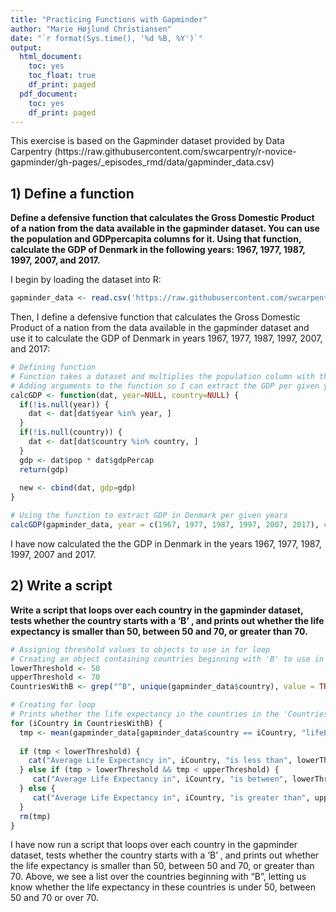 ```yaml
---
title: "Practicing Functions with Gapminder"
author: "Marie Højlund Christiansen"
date: "`r format(Sys.time(), '%d %B, %Y')`"
output:
  html_document:
    toc: yes
    toc_float: true
    df_print: paged
  pdf_document:
    toc: yes
    df_print: paged
---
```


This exercise is based on the Gapminder dataset provided by Data Carpentry (https://raw.githubusercontent.com/swcarpentry/r-novice-gapminder/gh-pages/_episodes_rmd/data/gapminder_data.csv)

## 1) Define a function

**Define a defensive function that calculates the Gross Domestic Product of a nation from the data available in the gapminder dataset. You can use the population and GDPpercapita columns for it. Using that function, calculate the GDP of Denmark in the following years: 1967, 1977, 1987, 1997, 2007, and 2017.**

I begin by loading the dataset into R:

```r
gapminder_data <- read.csv('https://raw.githubusercontent.com/swcarpentry/r-novice-gapminder/gh-pages/_episodes_rmd/data/gapminder_data.csv')
```

Then, I define a defensive function that calculates the Gross Domestic Product of a nation from the data available in the gapminder dataset and use it to calculate the GDP of Denmark in years 1967, 1977, 1987, 1997, 2007, and 2017:

```r
# Defining function
# Function takes a dataset and multiplies the population column with the GDP per capita column
# Adding arguments to the function so I can extract the GDP per given years and given country
calcGDP <- function(dat, year=NULL, country=NULL) {
  if(!is.null(year)) {
    dat <- dat[dat$year %in% year, ]
  }
  if(!is.null(country)) {
    dat <- dat[dat$country %in% country, ]
  }
  gdp <- dat$pop * dat$gdpPercap
  return(gdp)
  
  new <- cbind(dat, gdp=gdp)
}

# Using the function to extract GDP in Denmark per given years
calcGDP(gapminder_data, year = c(1967, 1977, 1987, 1997, 2007, 2017), country = "Denmark")
```

I have now calculated the the GDP in Denmark in the years 1967, 1977, 1987, 1997, 2007 and 2017.

## 2) Write a script

**Write a script that loops over each country in the gapminder dataset, tests whether the country starts with a ‘B’ , and prints out whether the life expectancy is smaller than 50, between 50 and 70, or greater than 70.**

```r
# Assigning threshold values to objects to use in for loop
# Creating an object containing countries beginning with 'B' to use in for loop
lowerThreshold <- 50
upperThreshold <- 70
CountriesWithB <- grep("^B", unique(gapminder_data$country), value = TRUE)

# Creating for loop
# Prints whether the life expectancy in the countries in the 'CountriesWithB'-object is smaller than 50, between 50 and 70, or greater than 70
for (iCountry in CountriesWithB) {
  tmp <- mean(gapminder_data[gapminder_data$country == iCountry, "lifeExp"])
  
  if (tmp < lowerThreshold) {
    cat("Average Life Expectancy in", iCountry, "is less than", lowerThreshold, "\n")
  } else if (tmp > lowerThreshold && tmp < upperThreshold) {
     cat("Average Life Expectancy in", iCountry, "is between", lowerThreshold, "and", upperThreshold, "\n")
  } else {
     cat("Average Life Expectancy in", iCountry, "is greater than", upperThreshold, "\n")
  }
  rm(tmp)
}
```

I have now run a script that loops over each country in the gapminder dataset, tests whether the country starts with a ‘B’ , and prints out whether the life expectancy is smaller than 50, between 50 and 70, or greater than 70. Above, we see a list over the countries beginning with "B", letting us know whether the life expectancy in these countries is under 50, between 50 and 70 or over 70. 
